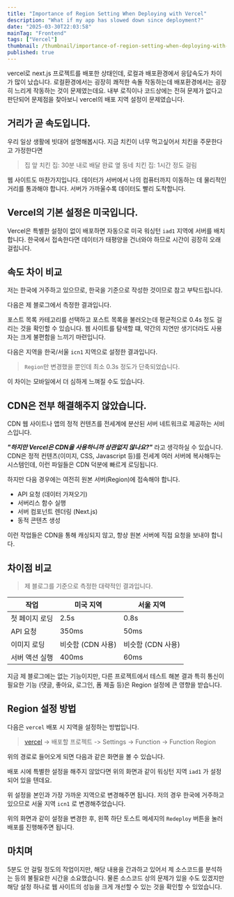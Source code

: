 ```yaml
---
title: "Importance of Region Setting When Deploying with Vercel"
description: "What if my app has slowed down since deployment?"
date: "2025-03-30T22:03:58"
mainTag: "Frontend"
tags: ["Vercel"]
thumbnail: /thumbnail/importance-of-region-setting-when-deploying-with-vercel.png
published: true
---
```


<Highlight>vercel</Highlight>로 next.js 프로젝트를 배포한 상태인데, 로컬과 배포환경에서 응답속도가 차이가 많이 났습니다.
로컬환경에서는 굉장히 쾌적한 속돌 작동하는데 배포환경에서는 굉장히 느리게 작동하는 것이 문제였는데요.
내부 로직이나 코드상에는 전혀 문제가 없다고 판단되어 문제점을 찾아보니 vercel의 배포 지역 설정이 문제였습니다.

## 거리가 곧 속도입니다.

우리 일상 생활에 빗대어 설명해봅시다.
지금 치킨이 너무 먹고싶어서 치킨을 주문한다고 가정한다면

> 집 앞 치킨 집: 30분 내로 배달 완료
> 옆 동네 치킨 집: 1시간 정도 걸림 

웹 사이트도 마찬가지입니다. 
데이터가 서버에서 나의 컴퓨터까지 이동하는 데 물리적인 거리를 통과해야 합니다.
서버가 가까울수록 데이터도 빨리 도착합니다.

## Vercel의 기본 설정은 미국입니다.

<Highlight>Vercel</Highlight>은 특별한 설정이 없이 배포하면 자동으로 미국 워싱턴 `iad1` 지역에 서버를 배치합니다.
한국에서 접속한다면 데이터가 태평양을 건너와야 하므로 시간이 굉장히 오래 걸립니다.

## 속도 차이 비교

<Callout type="tip">
  저는 한국에 거주하고 있으므로, 한국을 기준으로 작성한 것이므로 참고 부탁드립니다.
</Callout>

다음은 제 블로그에서 측정한 결과입니다.

<MdxImage src="/posts/importance-of-region-setting-when-deploying-with-vercel/vercel-usa-region.png" alt="vercel 미국 지역 측정" caption="region: iad1"  />

포스트 목록 카테고리를 선택하고 포스트 목록을 불러오는데 평균적으로 0.4s 정도 걸리는 것을 확인할 수 있습니다.
웹 사이트를 탐색할 떄, 약간의 지연만 생기더라도 사용자는 크게 불편함을 느끼기 마련입니다.

다음은 지역을 한국/서울 `icn1` 지역으로 설정한 결과입니다.

<MdxImage src="/posts/importance-of-region-setting-when-deploying-with-vercel/vercel-seoul-region.png" alt="vercel 한국 지역 측정" caption="region: icn1"  />

> `Region`만 변경했을 뿐인데 최소 0.3s 정도가 단축되었습니다.

이 차이는 모바일에서 더 심하게 느껴질 수도 있습니다.

## CDN은 전부 해결해주지 않았습니다.

<Callout type="info">
  <Highlight>CDN</Highlight>
  웹 사이트나 앱의 정적 컨텐츠를 전세계에 분산된 서버 네트워크로 제공하는 서비스입니다.
</Callout>

_**"하지만 Vercel은 CDN을 사용하니까 상관없지 않나요?"**_ 라고 생각하실 수 있습니다.
CDN은 정적 컨텐츠(이미지, CSS, Javascript 등)를 전세계 여러 서버에 복사해두는 시스템인데,
이런 파일들은 CDN 덕분에 빠르게 로딩됩니다.

하지만 다음 경우에는 여전히 원본 서버(Region)에 접속해야 합니다.

- API 요청 (데이터 가져오기)
- 서버리스 함수 실행
- 서버 컴포넌트 렌더링 (Next.js)
- 동적 콘텐츠 생성

이런 작업들은 CDN을 통해 캐싱되지 않고, 항상 원본 서버에 직접 요청을 보내야 합니다.

## 차이점 비교

> 제 블로그를 기준으로 측정한 대략적인 결과입니다.

| 작업 | 미국 지역 | 서울 지역 |
| --- | --- | --- |
| 첫 페이지 로딩 | 2.5s | 0.8s |
| API 요청 | 350ms | 50ms |
| 이미지 로딩 | 비슷함 (CDN 사용) | 비슷함 (CDN 사용) |
| 서버 액션 실행 | 400ms | 60ms |

지금 제 블로그에는 없는 기능이지만, 다른 프로젝트에서 테스트 해본 결과
특히 통신이 필요한 기능 (댓글, 좋아요, 로그인, 폼 제출 등)은 <Highlight>Region</Highlight> 설정에 큰 영향을 받습니다.

## Region 설정 방법

다음은 `vercel` 배포 시 지역을 설정하는 방법입니다.

> [vercel](https://vercel.com) -> 배포할 프로젝트 -> Settings -> Function -> Function Region

위의 경로로 들어오게 되면 다음과 같은 화면을 볼 수 있습니다.

<MdxImage src="/posts/importance-of-region-setting-when-deploying-with-vercel/vercel-page-function-region-1.png" alt="vercel 지역 설정" caption="Function Region 설정"  />

배포 시에 특별한 설정을 해주지 않았다면 위의 화면과 같이
워싱턴 지역 `iad1` 가 설정되어 있을 텐데요.

위 설정을 본인과 가장 가까운 지역으로 변경해주면 됩니다.
저의 경우 한국에 거주하고 있으므로 서울 지역 `icn1` 로 변경해주었습니다.

<MdxImage src="/posts/importance-of-region-setting-when-deploying-with-vercel/vercel-page-function-region-2.png" alt="vercel 지역 설정" caption="Function Region 설정"  />

위의 화면과 같이 설정을 변경한 후,
왼쪽 하단 토스트 메세지의 `Redeploy` 버튼을 눌러 배포를 진행해주면 됩니다.

## 마치며

5분도 안 걸릴 정도의 작업이지만, 해당 내용을 간과하고 있어서 제 소스코드를 분석하는 등의 불필요한 시간을 소요했습니다.
물론 소스코드 상의 문제가 있을 수도 있겠지만 해당 설정 하나로 웹 사이트의 성능을 크게 개선할 수 있는 것을 확인할 수 있었습니다.



